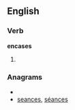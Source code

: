 
==English==

===Verb===
'''encases'''

# {{third-person singular of|[[encase]]}}

===Anagrams===
* {{alphagram|aceenss}}
* [[seances#English|seances]], [[séances#English|séances]]
